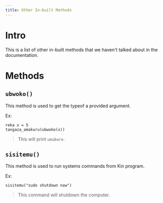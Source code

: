 ```yaml
---
title: Other In-built Methods
---
```


# Intro

This is a list of other in-built methods that we haven't talked about in the documentation.

# Methods

## `ubwoko()`

This method is used to get the typeof a provided argument.

Ex:

```Kin
reka x = 5
tangaza_amakuru(ubwoko(x))
```

> This will print `umubare`.

## `sisitemu()`

This method is used to run systems commands from Kin program.

Ex:

```Kin
sisitemu("sudo shutdown now")
```

> This command will shutdown the computer.
